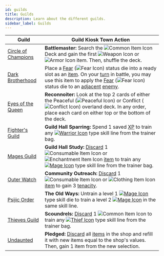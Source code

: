 ```yaml
---
id: guilds
title: Guilds
description: Learn about the different guilds.
sidebar_label: Guilds
---
```


| Guild                                                   | Guild Kiosk Town Action                                                                                                                                                                                                                                                                                                                                                                                                                             |
| ------------------------------------------------------- | --------------------------------------------------------------------------------------------------------------------------------------------------------------------------------------------------------------------------------------------------------------------------------------------------------------------------------------------------------------------------------------------------------------------------------------------------- |
| [Circle of Champions](/docs/guilds/circle-of-champions) | **Battlemaster:** Search the <img src="/icons/common-item.svg" alt="Common Item Icon" class="icon-svg" /> Deck and gain the first <img src="/icons/weapon.svg" alt="Weapon Icon" class="icon-svg" /> or <img src="/icons/armor.svg" alt="Armor Icon" class="icon-svg" /> item. Then, shuffle the deck.                                                                                                                                              |
| [Dark Brotherhood](/docs/guilds/dark-brotherhood)       | Place a [Fear](/docs/status-effects/fear) (<img src="/icons/fear.svg" alt="Fear Icon" class="icon-svg" />) status die into a ready slot as an [item](/docs/glossary/item). On your [turn](/docs/glossary/turn) in battle, you may use this item to apply the [Fear](/docs/status-effects/fear) (<img src="/icons/fear.svg" alt="Fear Icon" class="icon-svg" />) status die to an [adjacent](/docs/glossary/adjacent) [enemy](/docs/glossary/enemy). |
| [Eyes of the Queen](/docs/guilds/eyes-of-the-queen)     | **Reconnoiter:** Look at the top 2 cards of either the Peaceful (<img src="/icons/peaceful.svg" alt="Peaceful Icon" class="icon-svg" />) or Conflict (<img src="/icons/conflict.svg" alt="Conflict Icon" class="icon-svg" />) overland deck. In any order, place each card on either top or the bottom of the deck.                                                                                                                                 |
| [Fighter's Guild](/docs/guilds/fighters-guild)          | **Guild Hall Sparring:** Spend 1 saved [XP](/docs/glossary/xp) to train any [<img src="/icons/warrior.svg" alt="Warrior Icon" class="icon-svg" />](/docs/skill-lines/warrior) type skill line from the trainer bag.                                                                                                                                                                                                                                 |
| [Mages Guild](/docs/guilds/mages-guild)                 | **Guild Hall Study:** [Discard](/docs/glossary/discard) 1 <img src="/icons/consumable.svg" alt="Consumable Item Icon" class="icon-svg" /> or <img src="/icons/enchantment.svg" alt="Enchantment Item Icon" class="icon-svg" /> [item](/docs/glossary/item) to train any [<img src="/icons/mage.svg" alt="Mage Icon" class="icon-svg" />](/docs/skill-lines/mage) type skill line from the trainer bag.                                              |
| [Outer Watch](/docs/guilds/outer-watch)                 | **Community Outreach:** [Discard](/docs/glossary/discard) 1 <img src="/icons/consumable.svg" alt="Consumable Item Icon" class="icon-svg" /> or <img src="/icons/clothing.svg" alt="Clothing Item Icon" class="icon-svg" /> [item](/docs/glossary/item) to gain 3 [tenacity](/docs/glossary/tenacity).                                                                                                                                               |
| [Psijic Order](/docs/guilds/psijic-order)               | **The Old Ways:** Untrain a level 1 [<img src="/icons/mage.svg" alt="Mage Icon" class="icon-svg" />](/docs/skill-lines/mage) type skill die to train a level 2 [<img src="/icons/mage.svg" alt="Mage Icon" class="icon-svg" />](/docs/skill-lines/mage) in the same skill line.                                                                                                                                                                     |
| [Thieves Guild](/docs/guilds/thieves-guild)             | **Scoundrels:** [Discard](/docs/glossary/discard) 1 <img src="/icons/common-item.svg" alt="Common Item Icon" class="icon-svg" /> to train any [<img src="/icons/thief.svg" alt="Thief Icon" class="icon-svg" />](/docs/skill-lines/thief) type skill line from the trainer bag.                                                                                                                                                                     |
| [Undaunted](/docs/guilds/undaunted)                     | **Pledged:** [Discard](/docs/glossary/discard) all [items](/docs/glossary/item) in the shop and refill it with new items equal to the shop's values. Then, gain 1 item from the new selection.                                                                                                                                                                                                                                                      |
